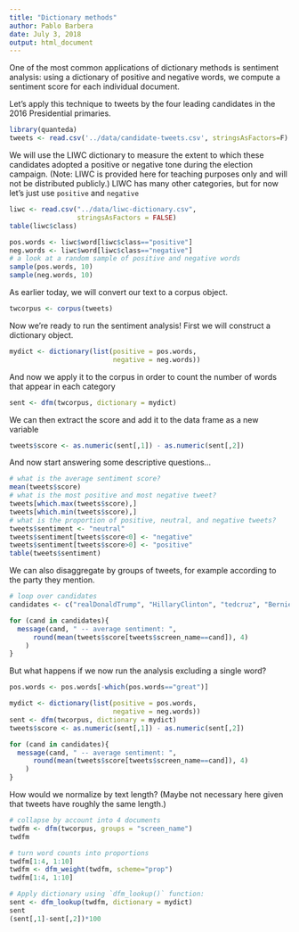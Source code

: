 ```yaml
---
title: "Dictionary methods"
author: Pablo Barbera
date: July 3, 2018
output: html_document
---
```


One of the most common applications of dictionary methods is sentiment analysis: using a dictionary of positive and negative words, we compute a sentiment score for each individual document.

Let's apply this technique to tweets by the four leading candidates in the 2016 Presidential primaries.

```r
library(quanteda)
tweets <- read.csv('../data/candidate-tweets.csv', stringsAsFactors=F)
```

We will use the LIWC dictionary to measure the extent to which these candidates adopted a positive or negative tone during the election campaign. (Note: LIWC is provided here for teaching purposes only and will not be distributed publicly.) LIWC has many other categories, but for now let's just use `positive` and `negative`

```r
liwc <- read.csv("../data/liwc-dictionary.csv",
                 stringsAsFactors = FALSE)
table(liwc$class)

pos.words <- liwc$word[liwc$class=="positive"]
neg.words <- liwc$word[liwc$class=="negative"]
# a look at a random sample of positive and negative words
sample(pos.words, 10)
sample(neg.words, 10)

```

As earlier today, we will convert our text to a corpus object.

```r
twcorpus <- corpus(tweets)
```

Now we're ready to run the sentiment analysis! First we will construct a dictionary object.

```r
mydict <- dictionary(list(positive = pos.words,
                          negative = neg.words))
```

And now we apply it to the corpus in order to count the number of words that appear in each category

```r
sent <- dfm(twcorpus, dictionary = mydict)
```

We can then extract the score and add it to the data frame as a new variable

```r
tweets$score <- as.numeric(sent[,1]) - as.numeric(sent[,2])
```

And now start answering some descriptive questions...

```r
# what is the average sentiment score?
mean(tweets$score)
# what is the most positive and most negative tweet?
tweets[which.max(tweets$score),]
tweets[which.min(tweets$score),]
# what is the proportion of positive, neutral, and negative tweets?
tweets$sentiment <- "neutral"
tweets$sentiment[tweets$score<0] <- "negative"
tweets$sentiment[tweets$score>0] <- "positive"
table(tweets$sentiment)
```

We can also disaggregate by groups of tweets, for example according to the party they mention.

```r
# loop over candidates
candidates <- c("realDonaldTrump", "HillaryClinton", "tedcruz", "BernieSanders")

for (cand in candidates){
  message(cand, " -- average sentiment: ",
      round(mean(tweets$score[tweets$screen_name==cand]), 4)
    )
}

```

But what happens if we now run the analysis excluding a single word?

```r
pos.words <- pos.words[-which(pos.words=="great")]

mydict <- dictionary(list(positive = pos.words,
                          negative = neg.words))
sent <- dfm(twcorpus, dictionary = mydict)
tweets$score <- as.numeric(sent[,1]) - as.numeric(sent[,2])

for (cand in candidates){
  message(cand, " -- average sentiment: ",
      round(mean(tweets$score[tweets$screen_name==cand]), 4)
    )
}

```

How would we normalize by text length? (Maybe not necessary here given that tweets have roughly the same length.)

```r
# collapse by account into 4 documents
twdfm <- dfm(twcorpus, groups = "screen_name")
twdfm

# turn word counts into proportions
twdfm[1:4, 1:10]
twdfm <- dfm_weight(twdfm, scheme="prop")
twdfm[1:4, 1:10]

# Apply dictionary using `dfm_lookup()` function:
sent <- dfm_lookup(twdfm, dictionary = mydict)
sent
(sent[,1]-sent[,2])*100

```



